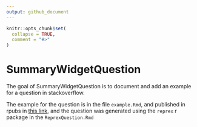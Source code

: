 ```yaml
---
output: github_document
---
```


<!-- README.md is generated from README.Rmd. Please edit that file -->

```r
knitr::opts_chunk$set(
  collapse = TRUE,
  comment = "#>"
)
```

# SummaryWidgetQuestion

<!-- badges: start -->
<!-- badges: end -->

The goal of SummaryWidgetQuestion is to document and add an example for a question in stackoverflow.

The example for the question is in the file `example.Rmd`, and published in rpubs in [this link](https://rpubs.com/derek_corcoran/SummaryWidget), and the question was generated using the `reprex` r package in the `ReprexQuestion.Rmd`
